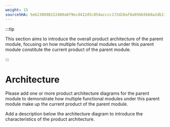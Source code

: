 ```yaml
---
weight: 15
sourceSHA: 5e6230098222400a8f9ecd412d5c854acccc172d26af8a956b5b68a2db11fbb1
---
```


:::tip

This section aims to introduce the overall product architecture of the parent module, focusing on how multiple functional modules under this parent module constitute the current product of the parent module.

:::

# Architecture

Please add one or more product architecture diagrams for the parent module to demonstrate how multiple functional modules under this parent module make up the current product of the parent module.

Add a description below the architecture diagram to introduce the characteristics of the product architecture.
